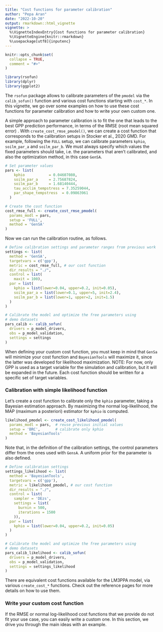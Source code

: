```yaml
---
title: "Cost functions for parameter calibration"
author: "Pepa Aran"
date: "2022-10-20"
output: rmarkdown::html_vignette
vignette: >
  %\VignetteIndexEntry{Cost functions for parameter calibration}
  %\VignetteEngine{knitr::rmarkdown}
  %\usepackage[utf8]{inputenc}
---
```


```r
knitr::opts_chunk$set(
  collapse = TRUE,
  comment = "#>"
)

library(rsofun)
library(dplyr)
library(ggplot2)
```

The `rsofun` package allows to calibrate parameters of the `pmodel` via the `calib_sofun()` function and various cost functions starting with `cost_*`. In this vignette, we go over some examples on how to use these cost functions for parameter calibration and how to write your own custom one.



A simple approach to parameter calibration is to fit the one that leads to the best GPP prediction performance, in terms of the RMSE (root mean squared error) . With `create_cost_rmse_pmodel()`, we can create a cost function that corresponds to the calibration setups in Stocker et al., 2020 GMD. For example, following the `FULL` setup, we can calibrate parameters `kphio`, `soilm_par_a` and `soilm_par_b`. We must always specify which values the fixed parameters should take, i.e. the parameters that aren't calibrated, and also the optimization method, in this case `GenSA`.

```r
# Set parameter values
pars <- list(
    kphio           = 0.04607080,
    soilm_par_a     = 2.75687824,
    soilm_par_b     = 1.68140444,
    tau_acclim_tempstress = 7.35259044,
    par_shape_tempstress  = 0.09863961
  )

# Create the cost function
cost_rmse_full <- create_cost_rmse_pmodel(
  params_modl = pars,
  setup = 'FULL',
  method = 'GenSA'
)
```

Now we can run the calibration routine, as follows.

```r
# Define calibration settings and parameter ranges from previous work
settings <- list(
  method = 'GenSA',
  targetvars = c('gpp'),
  metric = cost_rmse_full, # our cost function
  dir_results = "./",
  control = list(
    maxit = 100),
  par = list(
    kphio = list(lower=0.04, upper=0.2, init=0.05),
    soilm_par_a = list(lower=0.1, upper=5, init=2.4),
    soilm_par_b = list(lower=1, upper=2, init=1.5)
  )
)

# Calibrate the model and optimize the free parameters using
# demo datasets
pars_calib <- calib_sofun(
  drivers = p_model_drivers,
  obs = p_model_validation,
  settings = settings
)
```

When defining your custom cost function, you must keep in mind that `GenSa` will minimize your cost function and `BayesianTools` will maximize it, since the latter was developed for likelihood maximization.
NOTE: For now, only GPP is used as a target variable for the simulation and calibration, but it will be expanded in the future. Each cost function should be written for a specific set of target variables.

### Calibration with simple likelihood function
Let's create a cost function to calibrate only the `kphio` parameter, taking a Bayesian estimation approach. By maximizing the normal log-likelihood, the MAP (maximum a posteriori) estimator for `kphio` is computed.

```r
likelihood_pmodel <- create_cost_likelihood_pmodel(
  params_modl = pars,  # reuse previous initial values
  setup = 'BRC',       # calibrate only kphio
  method = 'BayesianTools'
)
``` 

Note that, in the definition of the calibration settings, the control parameters differ from the ones used with `GensA`. A uniform prior for the parameter is also defined.
```r
# Define calibration settings
settings_likelihood <- list(
  method = 'BayesianTools',
  targetvars = c('gpp'),
  metric = likelihood_pmodel, # our cost function
  dir_results = "./",
  control = list(
    sampler = 'DEzs',
    settings = list(
      burnin = 500,
      iterations = 1500
    )),
  par = list(
    kphio = list(lower=0.04, upper=0.2, init=0.05)
  )
)

# Calibrate the model and optimize the free parameters using
# demo datasets
pars_calib_likelihood <- calib_sofun(
  drivers = p_model_drivers,
  obs = p_model_validation,
  settings = settings_likelihood
)
```

There are equivalent cost functions available for the LM3PPA model, via various `create_cost_*` functions. Check out the reference pages for more details on how to use them.

### Write your custom cost function 
If the RMSE or normal log-likelihood cost functions that we provide do not fit your use case, you can easily write a custom one. In this section, we drive you through the main ideas with an example.


